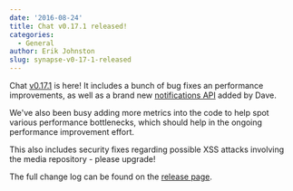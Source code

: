 ```yaml
---
date: '2016-08-24'
title: Chat v0.17.1 released!
categories:
  - General
author: Erik Johnston
slug: synapse-v0-17-1-released
---
```


Chat <a href="https://github.com/matrix-org/synapse/releases/tag/v0.17.1">v0.17.1</a> is here! It includes a bunch of bug fixes an performance improvements, as well as a brand new <a href="https://github.com/matrix-org/synapse/pull/1028">notifications API</a> added by Dave.

We've also been busy adding more metrics into the code to help spot various performance bottlenecks, which should help in the ongoing performance improvement effort.

This also includes security fixes regarding possible XSS attacks involving the media repository - please upgrade!

The full change log can be found on the <a href="https://github.com/matrix-org/synapse/releases/tag/v0.17.1">release page</a>.